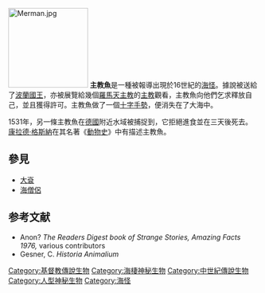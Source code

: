 [[Image:Merman.jpg|160px]]
'''主教魚'''是一種被報導出現於16世紀的[[水怪|海怪]]。據說被送給了[[波兰君主列表|波蘭國王]]，亦被展覽給幾個[[天主教會|羅馬天主教]]的[[主教|主教]]觀看，主教魚向他們乞求釋放自己，並且獲得許可。主教魚做了一個[[十字聖號|十字手勢]]，便消失在了大海中。

1531年，另一條主教魚在[[德國|德國]]附近水域被捕捉到，它拒絕進食並在三天後死去。[[康拉德·格斯納|康拉德·格斯納]]在其名著《[[動物史_(格斯納)|動物史]]》中有描述主教魚。

==參見==
*[[大袞|大袞]]
* [[海僧侶|海僧侶]]

==参考文献==
{{reflist}}

* Anon? ''The Readers Digest book of Strange Stories, Amazing Facts 1976,'' various contributors
* Gesner, C. ''Historia Animalium''

{{DEFAULTSORT:Bishop-Fish}}
[[Category:基督教傳說生物|Category:基督教傳說生物]]
[[Category:海棲神秘生物|Category:海棲神秘生物]]
[[Category:中世紀傳說生物|Category:中世紀傳說生物]]
[[Category:人型神秘生物|Category:人型神秘生物]]
[[Category:海怪|Category:海怪]]